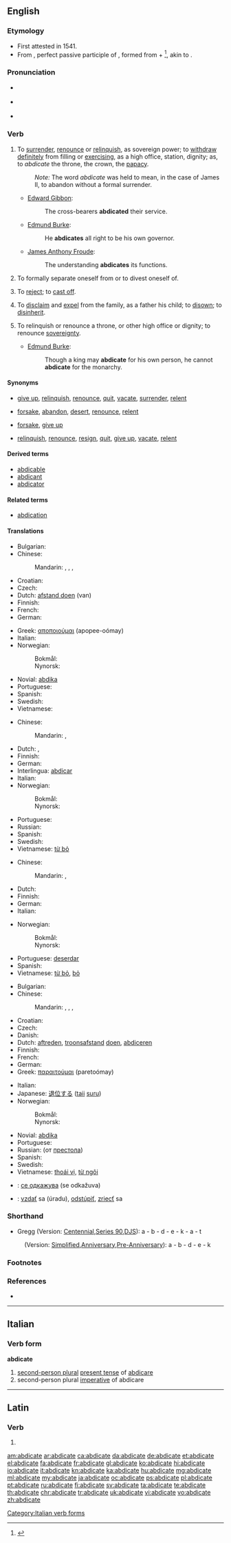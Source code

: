 ==English==

===Etymology===
* First attested in 1541.
* From {{etyl|la}} {{term|abdicatus|abdicātus|lang=la}}, perfect passive participle of {{term|abdico|abdicō|renounce, reject|lang=la}}, formed from {{term|ab||away|lang=la}} + {{term|dico|dicō|proclaim, dedicate|lang=la}}<ref>{{reference-book | last = Dobbie | first = Elliott K. | coauthors = Dunmore, C. William, et al. | editor = Barnhart, Robert K.| title = Chambers Dictionary of Etymology | origyear = 1998 | year = 2004 | publisher = Chambers Harrap Publishers Ltd | location = Edinburgh, Scotland | isbn =0550142304 | pages = 2}}</ref>, akin to {{term|dico|dīcō|say|lang=la}}.

===Pronunciation===
* {{a|RP}} {{IPA|/ˈæb.dɪ.ˌkeɪt/}}
* {{a|US}} {{X-SAMPA|/{bdIkEt/}}
* {{audio|En-us-abdicate.ogg|Audio (US)}}

===Verb===
{{en-verb|abdicat|ing}}

# {{transitive}} To [[surrender]], [[renounce]] or [[relinquish]], as sovereign power; to [[withdraw]] [[definitely]] from filling or [[exercising]], as a high office, station, dignity; as, to ''abdicate'' the throne, the crown, the [[papacy]].
#: ''Note:'' The word ''abdicate'' was held to mean, in the case of James II, to abandon without a formal surrender.
#* {{rfdate}} [[w:Edward Gibbon|Edward Gibbon]]:
#*: The cross-bearers '''abdicated''' their service.
#* {{rfdate}} [[w:Edmund Burke|Edmund Burke]]:
#*: He '''abdicates''' all right to be his own governor.
#* {{rfdate}} [[w:James Anthony Froude|James Anthony Froude]]:
#*: The understanding '''abdicates''' its functions.
# {{transitive|obsolete}} To formally separate oneself from or to divest oneself of.
# {{transitive}} To [[reject]]; to [[cast off]].
# {{transitive|legal}} To [[disclaim]] and [[expel]] from the family, as a father his child; to [[disown]]; to [[disinherit]].
# {{intransitive}} To relinquish or renounce a throne, or other high office or dignity; to renounce [[sovereignty]].
#* {{rfdate}} [[w:Edmund Burke|Edmund Burke]]:
#*: Though a king may '''abdicate''' for his own person, he cannot '''abdicate''' for the monarchy.

====Synonyms====
* {{sense|surrender, renounce, or relinquish}} [[give up]], [[relinquish]], [[renounce]], [[quit]], [[vacate]], [[surrender]], [[relent]]
* {{sense|reject; cast off}} [[forsake]], [[abandon]], [[desert]], [[renounce]], [[relent]]
* {{sense|disclaim and expel from family; disown; disinherit}} [[forsake]], [[give up]]
* {{sense|relinquish or renounce a high office or sovereignty}} [[relinquish]], [[renounce]], [[resign]], [[quit]], [[give up]], [[vacate]], [[relent]]

====Derived terms====
* [[abdicable]]
* [[abdicant]]
* [[abdicator]]

====Related terms====
* [[abdication]]

====Translations====
{{trans-top|surrender or relinquish}}
* Bulgarian: {{t|bg|отказвам се от}}
* Chinese:
*: Mandarin: {{qualifier|give up throne}} {{t|zh|禪讓|sc=Hani}}, {{t|zh|禅让|tr=shànràng|sc=Hani}}, {{qualifier|leave any position}} {{t|zh|退位|tr=tuìwèi|sc=Hani}}, {{t|zh|退出|tr=tuìchū|sc=Hani}}
* Croatian: {{t-|hr|abdicirati|alt=abdicírati}}
* Czech: {{t|cs|abdikovat}}
* Dutch: [[afstand doen]] (van)
* Finnish: {{t|fi|luopua}}
* French: {{t+|fr|abdiquer}}
* German: {{t+|de|abdanken}}
{{trans-mid}}
* Greek: [[αποποιούμαι]] (apopee-oómay)
* Italian: {{t+|it|abdicare}}
* Norwegian:
*: Bokmål: {{t|no|frasi seg}}
*: Nynorsk: {{t|nn|fråseie seg|xs=Norwegian Nynorsk}}
* Novial: [[abdika]]
* Portuguese: {{t+|pt|abdicar}}
* Spanish: {{t+|es|abdicar}}
* Swedish: {{t+|sv|ge upp}}
* Vietnamese: {{t+|vi|từ bỏ|xs=Vietnamese}}
{{trans-bottom}}

{{trans-top|reject}}
* Chinese:
*: Mandarin: {{t|zh|拒絕|sc=Hani}}, {{t|zh|拒绝|tr=jùjué|sc=Hani}}
* Dutch: {{t+|nl|weigeren}}, {{t+|nl|afwijzen}}
* Finnish: {{t|fi|hylätä}}
* German: {{t|de|verweigern}}
* Interlingua: [[abdicar]]
* Italian: {{t+|it|abdicare}}
* Norwegian:
*: Bokmål: {{t|no|avvise}}
*: Nynorsk: {{t|nn|avvise|xs=Norwegian Nynorsk}}
{{trans-mid}}
* Portuguese: {{t+|pt|abdicar}}
* Russian: {{t|ru|отказываться}}
* Spanish: {{t+|es|abdicar}}
* Swedish: {{t+|sv|avvisa}}
* Vietnamese: [[từ bỏ]]
{{trans-bottom}}

{{trans-top|disinherit}}
* Chinese:
*: Mandarin: {{t|zh|辭職|sc=Hani}}, {{t|zh|辞职|tr=cízhí|sc=Hani}}
* Dutch: {{t-|nl|onterven}}
* Finnish: {{t|fi|tehdä perinnöttömäksi}}
* German: {{t|de|ausstoßen}}
* Italian: {{t+|it|abdicare}}
{{trans-mid}}
* Norwegian:
*: Bokmål: {{t|no|fornekte}}
*: Nynorsk: {{t|nn|fornekte|xs=Norwegian Nynorsk}}
* Portuguese: [[deserdar]]
* Spanish: {{t+|es|abdicar}}
* Vietnamese: [[từ bỏ]], [[bỏ]]
{{trans-bottom}}

{{trans-top|renounce a throne}}
* Bulgarian: {{t+|bg|абдикирам}}
* Chinese:
*: Mandarin: {{qualifier|give up throne}} {{t|zh|禪讓|sc=Hani}}, {{t|zh|禅让|tr=shànràng|sc=Hani}}, {{qualifier|leave any position}} {{t|zh|退位|tr=tuìwèi|sc=Hani}}, {{t|zh|退出|tr=tuìchū|sc=Hani}}
* Croatian: {{t-|hr|abdicirati|alt=abdicírati}}
* Czech: {{t|cs|abdikovat}}
* Danish: {{t+|da|abdicere}}
* Dutch: [[aftreden]], [[troonsafstand]] [[doen]], [[abdiceren]]
* Finnish: {{t|fi|luopua}}
* French: {{t+|fr|abdiquer}}
* German: {{t+|de|abdanken}}
* Greek: [[παραιτούμαι]] (paretoómay)
{{trans-mid}}
* Italian: {{t+|it|abdicare}}
* Japanese: [[退位する]] ([[taii]] [[suru]])
* Norwegian:
*: Bokmål: {{t+|no|abdisere}}
*: Nynorsk: {{t-|nn|abdisere|xs=Norwegian Nynorsk}}
* Novial: [[abdika]]
* Portuguese: {{t+|pt|abdicar}}
* Russian: {{t|ru|отрекаться}} (от [[престол|престола]])
* Spanish: {{t+|es|abdicar}}
* Swedish: {{t+|sv|abdikera}}
* Vietnamese: [[thoái vị]], [[từ ngôi]]
{{trans-bottom}}

{{checktrans-top}}
* {{ttbc|mk}}: [[се одкажува]] (se odkažuva)
{{trans-mid}}
* {{ttbc|sk}}: [[vzdať]] sa (úradu), [[odstúpiť]], [[zriecť]] sa
{{trans-bottom}}

===Shorthand===
* Gregg (Version: [http://en.wikipedia.org/wiki/Gregg_Shorthand#Centennial_Gregg_Shorthand Centennial],[http://en.wikipedia.org/wiki/Gregg_Shorthand#Series_90_Gregg_Shorthand  Series 90],[http://en.wikipedia.org/wiki/Gregg_Shorthand#Diamond_Jubilee_Gregg_Shorthand  DJS]): a - b - d - e - k - a - t
: (Version: [http://en.wikipedia.org/wiki/Gregg_Shorthand#Simplified_Gregg_Shorthand Simplified],[http://en.wikipedia.org/wiki/Gregg_Shorthand#Anniversary_Gregg_Shorthand Anniversary],[http://en.wikipedia.org/wiki/Gregg_Shorthand#Pre-Anniversary_Gregg_Shorthand Pre-Anniversary]): a - b - d - e - k

===Footnotes===
{{rfc-header|Footnotes|lang=en}}
<references/>

===References===
* {{R:Webster 1913|abdicate}}

----

==Italian==

===Verb form===
'''abdicate'''

# [[second-person plural]] [[present tense]] of [[abdicare]]
# second-person plural [[imperative]] of abdicare

[[Category:Italian verb forms]]

----

==Latin==

===Verb===
{{la-verb-form|abdicāte}}

# {{conjugation of|abdico|abdicō|1|p|pres|act|imp|lang=la}}

[[am:abdicate]]
[[ar:abdicate]]
[[ca:abdicate]]
[[da:abdicate]]
[[de:abdicate]]
[[et:abdicate]]
[[el:abdicate]]
[[fa:abdicate]]
[[fr:abdicate]]
[[gl:abdicate]]
[[ko:abdicate]]
[[hi:abdicate]]
[[io:abdicate]]
[[it:abdicate]]
[[kn:abdicate]]
[[ka:abdicate]]
[[hu:abdicate]]
[[mg:abdicate]]
[[ml:abdicate]]
[[my:abdicate]]
[[ja:abdicate]]
[[oc:abdicate]]
[[ps:abdicate]]
[[pl:abdicate]]
[[pt:abdicate]]
[[ru:abdicate]]
[[fi:abdicate]]
[[sv:abdicate]]
[[ta:abdicate]]
[[te:abdicate]]
[[th:abdicate]]
[[chr:abdicate]]
[[tr:abdicate]]
[[uk:abdicate]]
[[vi:abdicate]]
[[vo:abdicate]]
[[zh:abdicate]]